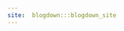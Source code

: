 ```yaml
---
site:  blogdown:::blogdown_site
---
```


<!-- This file is for blogdown only. Please do not edit it. -->
